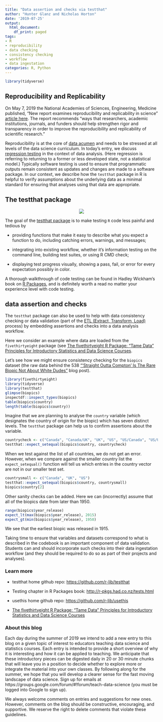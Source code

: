 ```yaml
---
title: "Data assertion and checks via testthat"
author: "Hunter Glanz and Nicholas Horton"
date: '2019-07-25'
output:
  html_document:
    df_print: paged
tags:
- R
- reproducibility
- data checking
- consistency checking
- workflow
- data ingestation
categories: R, Python
---
```


```r
library(tidyverse)
```

## Reproducibility and Replicability

On May 7, 2019 the National Academies of Sciences, Engineering, Medicine published, "New report examines reproducibility and replicability in science" [article here](https://phys.org/news/2019-05-replicability-science.html). The report recommends "ways that researchers, academic institutions, journals, and funders should help strengthen rigor and transparency in order to improve the reproducibility and replicability of scientific research." 

Reproducibility is at the core of [data acumen](https://teachdatascience.com/nasem) and needs to be stressed at all levels of the data science curriculum.  In today's entry, we discuss [regression testing](https://en.wikipedia.org/wiki/Regression_testing) in the context of data analysis.  (Here regression is referring to returning to a former or less developed state, not a statistical model.) Typically software testing is used to ensure that programmatic outputs remain consistent as updates and changes are made to a software package.  In our context, we describe how the `testthat` package in R is helpful to verify assumptions about the underlying data as a minimal standard for ensuring that analyses using that data are appropriate.

## The testthat package

<center>

![](/post/testthat/testthathex.png)

</center>

The goal of the [testthat package](https://github.com/r-lib/testthat) is to make testing `R` code less painful and tedious by

* providing functions that make it easy to describe what you expect a function to do, including catching errors, warnings, and messages;

* integrating into existing workflow, whether it's information testing on the command line, building test suites, or using R CMD check;

* displaying test progress visually, showing a pass, fail, or error for every expectation possibly in color.

A thorough walkthrough of code testing can be found in Hadley Wickham's book on [R Packages](http://r-pkgs.had.co.nz/tests.html), and is definitely worth a read no matter your experience level with code testing.

## data assertion and checks

The `testthat` package can also be used to help with data consistency checking or data validation (part of the [ETL (Extract, Transform, Load)](https://en.wikipedia.org/wiki/Extract,_transform,_load) process) by embedding assertions and checks into a data analysis workflow.  

Here we consider an example where data are loaded from the `fivethirtyeight` package (see [The fivethirtyeight R Package: "Tame Data" Principles for Introductory Statistics and Data Science Courses](https://escholarship.org/uc/item/0rx1231m).

Let's see how we might ensure consistency checking for the `biopics` dataset (the raw data behind the 538 ["‘Straight Outta Compton’ Is The Rare Biopic Not About White Dudes"](https://fivethirtyeight.com/features/straight-outta-compton-is-the-rare-biopic-not-about-white-dudes/) blog post).

```r
library(fivethirtyeight)
library(tidyverse)
library(testthat)
glimpse(biopics)
inspectdf::inspect_types(biopics)
table(biopics$country)
length(table(biopics$country))
```

Imagine that we are planning to analyse the `country` variable (which designates the country of origin for the biopic) which has seven distinct levels.  The `testthat` package can help us to confirm assertions about the variable.

```r
countrycheck <- c("Canada", "Canada/UK", "UK", "US", "US/Canada", "US/UK", "US/UK/Canada")
testthat::expect_setequal(biopics$country, countrycheck)
```

When we test against the list of all countries, we do not get an error.  
However, when we compare against the smaller country list the `expect_setequal()` function will tell us which entries in the country vector are not in our smaller test set.


```r
countrysmall <- c("Canada", "UK", "US")
testthat::expect_setequal(biopics$country, countrysmall)
biopics$country[2]
```

Other sanity checks can be added.  Here we can (incorrectly) assume that all of the biopics date from later than 1950.

```r
range(biopics$year_release)
expect_lt(max(biopics$year_release), 2015)
expect_gt(min(biopics$year_release), 1950)
```

We see that the earliest biopic was released in 1915.  

Taking time to ensure that variables and datasets correspond to what is described in the codebook is an important component of data validation.  Students can and should incorporate such checks into their data ingestation workflow (and they should be required to do so as part of their projects and analyses).


###  Learn more

* testthat home github repo: [https://github.com/r-lib/testthat](https://github.com/r-lib/testthat)

* Testing chapter in R Packages book: [http://r-pkgs.had.co.nz/tests.html](http://r-pkgs.had.co.nz/tests.html)

* usethis home github repo: [https://github.com/r-lib/usethis](https://github.com/r-lib/usethis)
* [The fivethirtyeight R Package: "Tame Data" Principles for Introductory Statistics and Data Science Courses](https://escholarship.org/uc/item/0rx1231m)


### About this blog 

Each day during the summer of 2019 we intend to add a new entry to this blog on a given topic of interest to educators teaching data science and statistics courses. Each entry is intended to provide a short overview of why it is interesting and how it can be applied to teaching. We anticipate that these introductory pieces can be digested daily in 20 or 30 minute chunks that will leave you in a position to decide whether to explore more or integrate the material into your own classes. By following along for the summer, we hope that you will develop a clearer sense for the fast moving landscape of data science. Sign up for emails at https://groups.google.com/forum/#!forum/teach-data-science (you must be logged into Google to sign up).

We always welcome comments on entries and suggestions for new ones.  However, comments on the blog should be constructive, encouraging, and supportive.  We reserve the right to delete comments that violate these guidelines.

